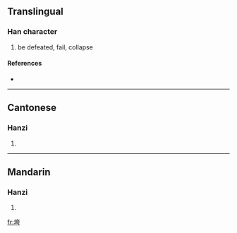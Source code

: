 ==Translingual==

===Han character===
{{Han char|rn=32|rad=土|as=06|sn=9|four=4412<sub>7</sub>|canj=土大一尸 (GKMS)}}

# be defeated, fail, collapse

====References====
* {{Han ref|kx=0228.291|hdz=10438.030|uh=57AE|ud=22446|bh=ABB1|bd=43953}}

----

==Cantonese==

===Hanzi===
{{yue-hanzi|jyut=|y=kwa1}}

# {{defn|Cantonese|sort=土06}}

----

==Mandarin==

===Hanzi===
{{cmn-hanzi|pin=[[fú]] ([[fu2]]), [[kuǎ]] ([[kua3]]), [[póu]] ([[pou2]])|wg=fu<sup>2</sup>, k'ua<sup>3</sup>, p'ou<sup>2</sup>}}

# {{defn|Mandarin|sort=土06}}

[[fr:垮]]